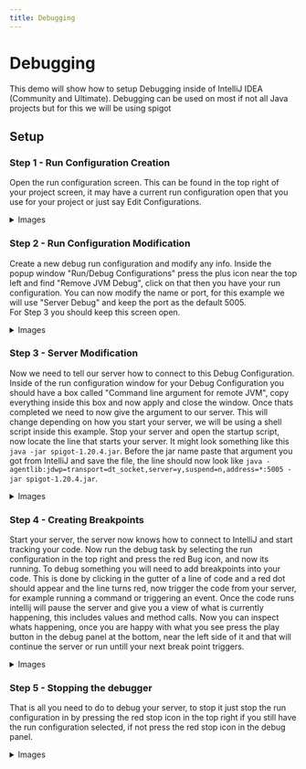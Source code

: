 ```yaml
---
title: Debugging
---
```


# Debugging

This demo will show how to setup Debugging inside of IntelliJ IDEA (Community and Ultimate). Debugging can be used on most if not all Java projects but for this we will be using spigot

## Setup

### Step 1 - Run Configuration Creation

Open the run configuration screen. This can be found in the top right of your project screen, it may have a current run configuration open that you use for your project or just say Edit Configurations.


<details>
<summary>Images</summary>
##### Images
![Run Configuration None Selected](./img/step1/i1.png)
![Run Configuration Already Selected](./img/step1/i2.png)
</details>

### Step 2 - Run Configuration Modification

Create a new debug run configuration and modify any info. Inside the popup window "Run/Debug Configurations" press the plus icon near the top left and find "Remove JVM Debug", click on that then you have your run configuration. You can now modify the name or port, for this example we will use "Server Debug" and keep the port as the default 5005. \
For Step 3 you should keep this screen open.
<details>
<summary>Images</summary>
##### Images
![Opening the run configuration screen](./img/step2/i1.png)
![Creating the debug configuration](./img/step2/i2.png)
![Configuring the name](./img/step2/i3.png)
</details>

### Step 3 - Server Modification

Now we need to tell our server how to connect to this Debug Configuration. Inside of the run configuration window for your Debug Configuration you should have a box called "Command line argument for remote JVM", copy everything inside this box and now apply and close the window. Once thats completed we need to now give the argument to our server. This will change depending on how you start your server, we will be using a shell script inside this example. Stop your server and open the startup script, now locate the line that starts your server. It might look something like this `java -jar spigot-1.20.4.jar`. Before the jar name paste that argument you got from IntelliJ and save the file, the line should now look like `java -agentlib:jdwp=transport=dt_socket,server=y,suspend=n,address=*:5005 -jar spigot-1.20.4.jar`.
<details>
<summary>Images</summary>
##### Images
![Copying the argument](./img/step3/i1.png)
![Saving the run configuration](./img/step3/i2.png)
![Adding to startup args](./img/step3/i3.png)
![Finished args](./img/step3/i4.png)
</details>

### Step 4 - Creating Breakpoints

Start your server, the server now knows how to connect to IntelliJ and start tracking your code. Now run the debug task by selecting the run configuration in the top right and press the red Bug icon, and now its running. To debug something you will need to add breakpoints into your code. This is done by clicking in the gutter of a line of code and a red dot should appear and the line turns red, now trigger the code from your server, for example running a command or triggering an event. Once the code runs intellij will pause the server and give you a view of what is currently happening, this includes values and method calls. Now you can inspect whats happening, once you are happy with what you see press the play button in the debug panel at the bottom, near the left side of it and that will continue the server or run untill your next break point triggers.
<details>
<summary>Images</summary>
##### Images
![Selecting the run configuration](./img/step4/i1.png)
![Starting the run configuration](./img/step4/i2.png)
![Adding a breakpoint](./img/step4/i3.png)
</details>

### Step 5 - Stopping the debugger

That is all you need to do to debug your server, to stop it just stop the run configuration in by pressing the red stop icon in the top right if you still have the run configuration selected, if not press the red stop icon in the debug panel.
<details>
<summary>Images</summary>
##### Images
![Stopping from run configuration selection](./img/step5/i1.png)
![Stopping from the debug panel](./img/step5/i2.png)
</details>
